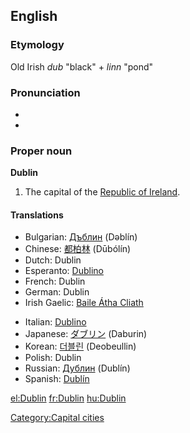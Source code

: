 {{wikipedia}}
==English==

===Etymology===
Old Irish ''dub'' "black" + ''linn'' "pond"

===Pronunciation===
*{{IPA|/ˈdʌblən/}}
*{{SAMPA|/"dVbl@n/}}

===Proper noun===
'''Dublin'''
#The capital of the [[Republic of Ireland]].

====Translations====
{{top}}
*Bulgarian: [[Дъблин]] (Dəblín)
*Chinese: [[都柏林]] (Dūbólín)
*Dutch: Dublin
*Esperanto: [[Dublino]]
*French: Dublin
*German: Dublin
*Irish Gaelic: [[Baile Átha Cliath]]
{{mid}}
*Italian: [[Dublino]] {{f}}
*Japanese: [[ダブリン]] (Daburin)
*Korean: [[더블린]] (Deobeullin)
*Polish: Dublin
*Russian: [[Дублин]] (Dublín) {{m}}
*Spanish: [[Dublín]]
{{bottom}}

[[Category:Capital cities]]

[[el:Dublin]]
[[fr:Dublin]]
[[hu:Dublin]]
